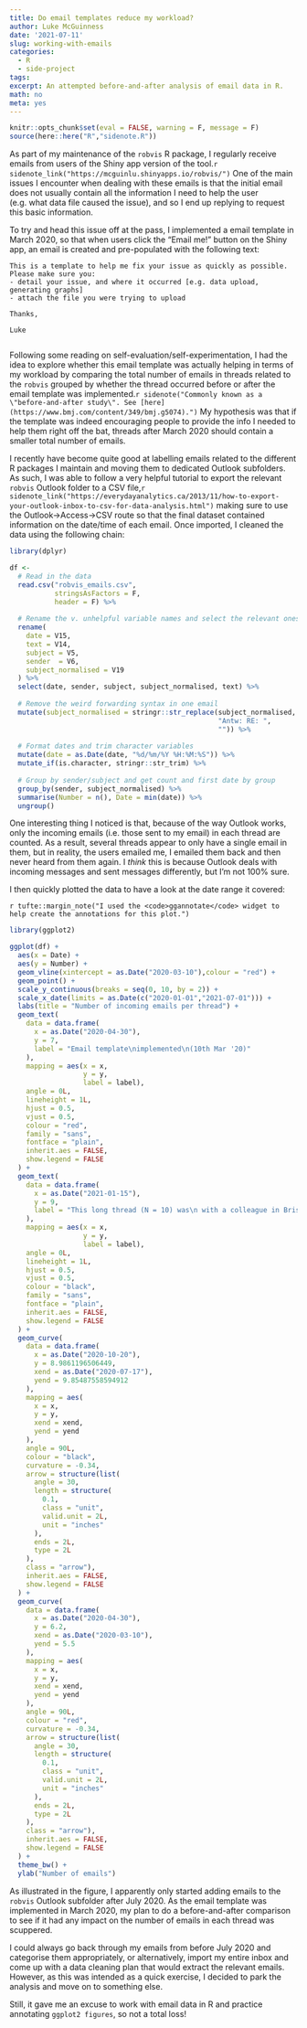 ```yaml
---
title: Do email templates reduce my workload?
author: Luke McGuinness
date: '2021-07-11'
slug: working-with-emails
categories:
  - R
  - side-project
tags: 
excerpt: An attempted before-and-after analysis of email data in R.
math: no
meta: yes
---
```


```r
knitr::opts_chunk$set(eval = FALSE, warning = F, message = F)
source(here::here("R","sidenote.R"))
```

As part of my maintenance of the `robvis` R package, I regularly receive emails from users of the Shiny app version of the tool.`r sidenote_link("https://mcguinlu.shinyapps.io/robvis/")` One of the main issues I encounter when dealing with these emails is that the initial email does not usually contain all the information I need to help the user (e.g. what data file caused the issue), and so I end up replying to request this basic information.

To try and head this issue off at the pass, I implemented a email template in March 2020, so that when users click the "Email me!" button on the Shiny app, an email is created and pre-populated with the following text:

``` text

This is a template to help me fix your issue as quickly as possible. Please make sure you:
- detail your issue, and where it occurred [e.g. data upload, generating graphs]
- attach the file you were trying to upload

Thanks,

Luke


```

Following some reading on self-evaluation/self-experimentation, I had the idea to explore whether this email template was actually helping in terms of my workload by comparing the total number of emails in threads related to the `robvis` grouped by whether the thread occurred before or after the email template was implemented.`r sidenote("Commonly known as a \"before-and-after study\". See [here](https://www.bmj.com/content/349/bmj.g5074).")` My hypothesis was that if the template was indeed encouraging people to provide the info I needed to help them right off the bat, threads after March 2020 should contain a smaller total number of emails.

I recently have become quite good at labelling emails related to the different R packages I maintain and moving them to dedicated Outlook subfolders. As such, I was able to follow a very helpful tutorial to export the relevant `robvis` Outlook folder to a CSV file,`r sidenote_link("https://everydayanalytics.ca/2013/11/how-to-export-your-outlook-inbox-to-csv-for-data-analysis.html")` making sure to use the Outlook->Access->CSV route so that the final dataset contained information on the date/time of each email. Once imported, I cleaned the data using the following chain:

```r

library(dplyr)

df <-
  # Read in the data
  read.csv("robvis_emails.csv",
           stringsAsFactors = F,
           header = F) %>%
  
  # Rename the v. unhelpful variable names and select the relevant ones
  rename(
    date = V15,
    text = V14,
    subject = V5,
    sender  = V6,
    subject_normalised = V19
  ) %>%
  select(date, sender, subject, subject_normalised, text) %>%
  
  # Remove the weird forwarding syntax in one email
  mutate(subject_normalised = stringr::str_replace(subject_normalised,
                                                   "Antw: RE: ",
                                                   "")) %>%
  
  # Format dates and trim character variables
  mutate(date = as.Date(date, "%d/%m/%Y %H:%M:%S")) %>%
  mutate_if(is.character, stringr::str_trim) %>%
  
  # Group by sender/subject and get count and first date by group
  group_by(sender, subject_normalised) %>%
  summarise(Number = n(), Date = min(date)) %>%
  ungroup()

```

One interesting thing I noticed is that, because of the way Outlook works, only the incoming emails (i.e. those sent to my email) in each thread are counted. As a result, several threads appear to only have a single email in them, but in reality, the users emailed me, I emailed them back and then never heard from them again. I _think_ this is because Outlook deals with incoming messages and sent messages differently, but I'm not 100% sure.

I then quickly plotted the data to have a look at the date range it covered:

`r tufte::margin_note("I used the <code>ggannotate</code> widget to help create the annotations for this plot.")`

``` r
library(ggplot2) 

ggplot(df) +
  aes(x = Date) +
  aes(y = Number) +
  geom_vline(xintercept = as.Date("2020-03-10"),colour = "red") +
  geom_point() +
  scale_y_continuous(breaks = seq(0, 10, by = 2)) +
  scale_x_date(limits = as.Date(c("2020-01-01","2021-07-01"))) +
  labs(title = "Number of incoming emails per thread") +
  geom_text(
    data = data.frame(
      x = as.Date("2020-04-30"),
      y = 7,
      label = "Email template\nimplemented\n(10th Mar '20)"
    ),
    mapping = aes(x = x,
                  y = y,
                  label = label),
    angle = 0L,
    lineheight = 1L,
    hjust = 0.5,
    vjust = 0.5,
    colour = "red",
    family = "sans",
    fontface = "plain",
    inherit.aes = FALSE,
    show.legend = FALSE
  ) +
  geom_text(
    data = data.frame(
      x = as.Date("2021-01-15"),
      y = 9,
      label = "This long thread (N = 10) was\n with a colleague in Bristol,\n and involved a discussion\n of a custom plot type."
    ),
    mapping = aes(x = x,
                  y = y,
                  label = label),
    angle = 0L,
    lineheight = 1L,
    hjust = 0.5,
    vjust = 0.5,
    colour = "black",
    family = "sans",
    fontface = "plain",
    inherit.aes = FALSE,
    show.legend = FALSE
  ) +
  geom_curve(
    data = data.frame(
      x = as.Date("2020-10-20"),
      y = 8.9861196506449,
      xend = as.Date("2020-07-17"),
      yend = 9.85487558594912
    ),
    mapping = aes(
      x = x,
      y = y,
      xend = xend,
      yend = yend
    ),
    angle = 90L,
    colour = "black",
    curvature = -0.34,
    arrow = structure(list(
      angle = 30,
      length = structure(
        0.1,
        class = "unit",
        valid.unit = 2L,
        unit = "inches"
      ),
      ends = 2L,
      type = 2L
    ),
    class = "arrow"),
    inherit.aes = FALSE,
    show.legend = FALSE
  ) +
  geom_curve(
    data = data.frame(
      x = as.Date("2020-04-30"),
      y = 6.2,
      xend = as.Date("2020-03-10"),
      yend = 5.5
    ),
    mapping = aes(
      x = x,
      y = y,
      xend = xend,
      yend = yend
    ),
    angle = 90L,
    colour = "red",
    curvature = -0.34,
    arrow = structure(list(
      angle = 30,
      length = structure(
        0.1,
        class = "unit",
        valid.unit = 2L,
        unit = "inches"
      ),
      ends = 2L,
      type = 2L
    ),
    class = "arrow"),
    inherit.aes = FALSE,
    show.legend = FALSE
  ) +
  theme_bw() +
  ylab("Number of emails")

```

As illustrated in the figure, I apparently only started adding emails to the `robvis` Outlook subfolder after July 2020. As the email template was implemented in March 2020, my plan to do a before-and-after comparison to see if it had any impact on the number of emails in each thread was scuppered. 

I could always go back through my emails from before July 2020 and categorise them appropriately, or alternatively, import my entire inbox and come up with a data cleaning plan that would extract the relevant emails. However, as this was intended as a quick exercise, I decided to park the analysis and move on to something else.

Still, it gave me an excuse to work with email data in R and practice annotating `ggplot2 figures`, so not a total loss!

